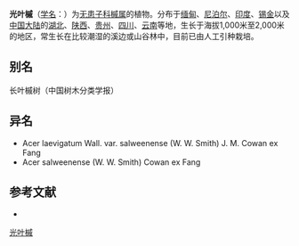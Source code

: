 {{Speciesbox
| name = 光叶槭
| status = 
| status_system = 
| image =Acer laevigatum.jpg
| image_width = 250px
| image_caption = 翼果和种子
| genus = Acer
| species = laevigatum
| authority = Wall.
| subdivision_ranks =[[变种|变种]]
| subdivision =
* 光叶槭 ''A. l.'' var. ''laevigatum''
* [[怒江光叶槭|怒江光叶槭]] ''A. l.'' var. ''salweenense''
}}

'''光叶槭'''（[[学名|学名]]：{{lang|la|''Acer laevigatum''}}）为[[无患子科|无患子科]][[槭属|槭属]]的植物。分布于[[缅甸|缅甸]]、[[尼泊尔|尼泊尔]]、[[印度|印度]]、[[锡金|锡金]]以及[[中国大陆|中国大陆]]的[[湖北|湖北]]、[[陕西|陕西]]、[[贵州|贵州]]、[[四川|四川]]、[[云南|云南]]等地，生长于海拔1,000米至2,000米的地区，常生长在比较潮湿的溪边或山谷林中，目前已由人工引种栽培。

== 别名 ==
长叶槭树（中国树木分类学报）

== 异名 ==
* Acer laevigatum Wall. var. salweenense (W. W. Smith) J. M. Cowan ex Fang
* Acer salweenense (W. W. Smith) Cowan ex Fang

== 参考文献 ==
<div class="references-small">
* {{cite web| url =http://www.bioinfo.cn/db05/KmzwSpecies.php?action=view&id=836| title =光叶槭（原变种）| work =《中国高等植物数据库全库》| publisher =中国科学院微生物研究所| author =昆明植物研究所| accessdate =2009-02-21| deadurl =yes| archiveurl =https://web.archive.org/web/20160305003443/http://www.bioinfo.cn/db05/KmzwSpecies.php?action=view&id=836| archivedate =2016-03-05}}
</div>
{{Taxonbar|from=Q1021864}}

[[Category:枫属|光叶槭]]


{{植物小作品}}